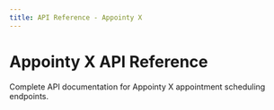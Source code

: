 ```yaml
---
title: API Reference - Appointy X
---
```


# Appointy X API Reference

Complete API documentation for Appointy X appointment scheduling endpoints. 